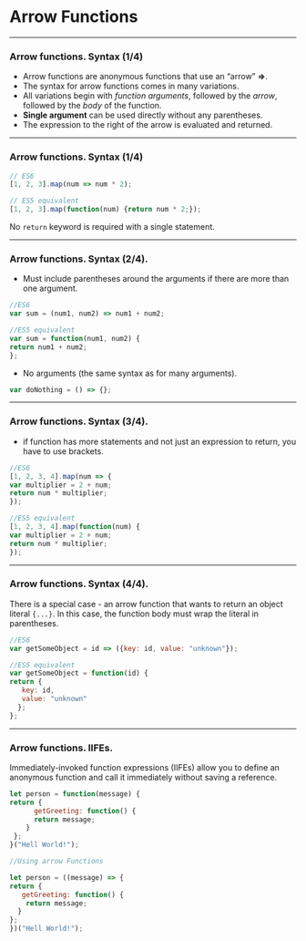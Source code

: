 

# Arrow Functions

---

### Arrow functions. Syntax (1/4)

  - Arrow functions are anonymous functions that use an "arrow" __=>__. 
  - The syntax for arrow functions comes in many variations.
  - All variations begin with _function arguments_, followed by the _arrow_, followed by the _body_ of the function. 
  - __Single argument__ can be used directly without any parentheses.
  - The expression to the right of the arrow is evaluated and returned.



---

### Arrow functions. Syntax (1/4)

  ```js
  // ES6
  [1, 2, 3].map(num => num * 2);

 // ES5 equivalent
  [1, 2, 3].map(function(num) {return num * 2;});
  ```
  No `return` keyword is required with a single statement.

---

### Arrow functions. Syntax (2/4).

 - Must include parentheses around the arguments if there are more than one argument.

  ```js
  //ES6
  var sum = (num1, num2) => num1 + num2;

  //ES5 equivalent
  var sum = function(num1, num2) {
  return num1 + num2;
  };
  ```

 - No arguments (the same syntax as for many arguments).

  ```js
  var doNothing = () => {};
  ```

---

### Arrow functions. Syntax (3/4).

  - if function has more statements and not just an expression to
  return,
  you have to use brackets.

  ```js
  //ES6
  [1, 2, 3, 4].map(num => {
  var multiplier = 2 + num;
  return num * multiplier;
  });
  
  //ES5 equivalent
  [1, 2, 3, 4].map(function(num) {
  var multiplier = 2 + num;
  return num * multiplier;
  });
  ```

---

### Arrow functions. Syntax (4/4).

  There is a special case - an arrow function that wants to return an object literal `{...}`. In this case,
  the function body must wrap the literal in parentheses.

  ```js
  //ES6
  var getSomeObject = id => ({key: id, value: "unknown"});

  //ES5 equivalent
  var getSomeObject = function(id) {
  return {
     key: id,
     value: "unknown"
    };
  };
  ```

---

### Arrow functions. IIFEs.

  Immediately-invoked function expressions (IIFEs) allow you to define an anonymous function and call it immediately
  without saving a reference.

  ```js
  let person = function(message) {
  return {
        getGreeting: function() {
        return message;
      }
   };
  }("Hell World!");

//Using arrow Functions

  let person = ((message) => {
  return {
     getGreeting: function() {
      return message;
    }
  };
  })("Hell World!");
  ```


